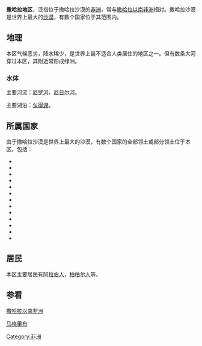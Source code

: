
{{original research|time=2010-02-10T09:53:24+00:00}}
{{unreferenced|time=2010-02-10T09:53:24+00:00}}
'''撒哈拉地区'''，泛指位于撒哈拉沙漠的[[非洲|非洲]]，常与[[撒哈拉以南非洲|撒哈拉以南非洲]]相对。撒哈拉沙漠是世界上最大的[[沙漠|沙漠]]，有数个国家位于其范围内。

== 地理 ==
本区气候恶劣，降水稀少，是世界上最不适合人类居住的地区之一。但有数条大河穿过本区，其附近常形成绿洲。
=== 水体 ===
主要河流：[[尼罗河|尼罗河]]，[[尼日尔河|尼日尔河]]。

主要湖泊：[[乍得湖|乍得湖]]。
== 所属国家 ==
由于撒哈拉沙漠是世界上最大的沙漠，有数个国家的全部领土或部分领土位于本区，包括：
*{{flag|埃及}}
*{{flag|利比亚}}
*{{flag|突尼斯}}
*{{flag|阿尔及利亚}}
*{{flag|摩洛哥}}
*{{flag|毛里塔尼亚}}
*{{flag|马里}}
*{{flag|塞内加尔}}
*{{flag|布基纳法索}}
*{{flag|尼日尔}}
*{{flag|乍得}}
*{{flag|苏丹}}
*{{flag|阿拉伯撒哈拉民主共和国}}

== 居民 ==
本区主要居民有[[阿拉伯人|阿拉伯人]]，[[柏柏尔人|柏柏尔人]]等。
== 参看 ==
[[撒哈拉以南非洲|撒哈拉以南非洲]]

[[马格里布|马格里布]]

[[Category:非洲|Category:非洲]]